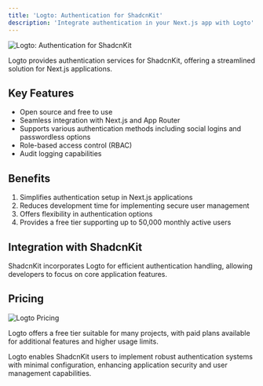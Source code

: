 ```yaml
---
title: 'Logto: Authentication for ShadcnKit'
description: 'Integrate authentication in your Next.js app with Logto'
---
```

<img src="https://utfs.io/f/xCtsHZ5BWJ2z3P0425CVGkMFs7Jxn2vHhjtKUSYoyeWw04uf" alt="Logto: Authentication for ShadcnKit" />


Logto provides authentication services for ShadcnKit, offering a streamlined solution for Next.js applications.

## Key Features

- Open source and free to use
- Seamless integration with Next.js and App Router
- Supports various authentication methods including social logins and passwordless options
- Role-based access control (RBAC)
- Audit logging capabilities

## Benefits

1. Simplifies authentication setup in Next.js applications
2. Reduces development time for implementing secure user management
3. Offers flexibility in authentication options
4. Provides a free tier supporting up to 50,000 monthly active users

## Integration with ShadcnKit

ShadcnKit incorporates Logto for efficient authentication handling, allowing developers to focus on core application features.

## Pricing

<img src="/images/LogtoPricing.png" alt="Logto Pricing" />

Logto offers a free tier suitable for many projects, with paid plans available for additional features and higher usage limits.

Logto enables ShadcnKit users to implement robust authentication systems with minimal configuration, enhancing application security and user management capabilities.

